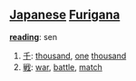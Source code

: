 == [[Japanese]] [[Furigana]] ==                                          

'''[[reading]]''': sen

# [[千]]: [[thousand]], [[one]] [[thousand]]
# [[戦]]: [[war]], [[battle]], [[match]]